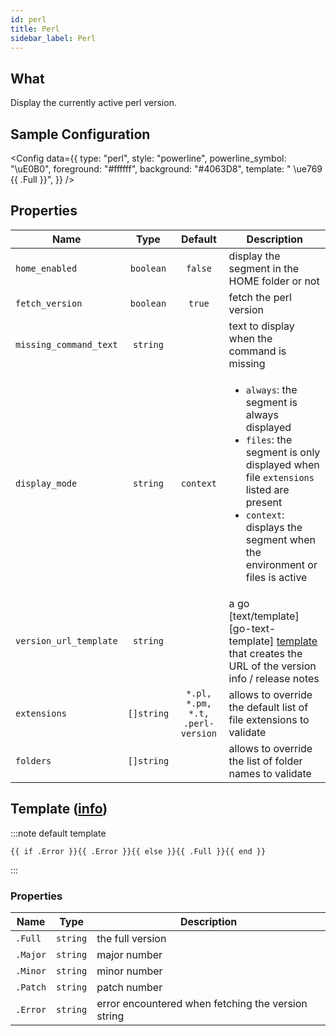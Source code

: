 ```yaml
---
id: perl
title: Perl
sidebar_label: Perl
---
```


## What

Display the currently active perl version.

## Sample Configuration


<Config
  data={{
    type: "perl",
    style: "powerline",
    powerline_symbol: "\uE0B0",
    foreground: "#ffffff",
    background: "#4063D8",
    template: " \ue769 {{ .Full }}",
  }}
/>

## Properties

| Name                   | Type       | Default                          | Description                                                                                                                                                                                                                          |
| ---------------------- | :--------: | :------------------------------: | ------------------------------------------------------------------------------------------------------------------------------------------------------------------------------------------------------------------------------------ |
| `home_enabled`         | `boolean`  | `false`                          | display the segment in the HOME folder or not                                                                                                                                                                                        |
| `fetch_version`        | `boolean`  | `true`                           | fetch the perl version                                                                                                                                                                                                               |
| `missing_command_text` | `string`   |                                  | text to display when the command is missing                                                                                                                                                                                          |
| `display_mode`         | `string`   | `context`                        | <ul><li>`always`: the segment is always displayed</li><li>`files`: the segment is only displayed when file `extensions` listed are present</li><li>`context`: displays the segment when the environment or files is active</li></ul> |
| `version_url_template` | `string`   |                                  | a go [text/template][go-text-template] [template][templates] that creates the URL of the version info / release notes                                                                                                                |
| `extensions`           | `[]string` | `*.pl, *.pm, *.t, .perl-version` | allows to override the default list of file extensions to validate                                                                                                                                                                   |
| `folders`              | `[]string` |                                  | allows to override the list of folder names to validate                                                                                                                                                                              |

## Template ([info][templates])

:::note default template

```template
{{ if .Error }}{{ .Error }}{{ else }}{{ .Full }}{{ end }}
```

:::

### Properties

| Name     | Type     | Description                                        |
| -------- | -------- | -------------------------------------------------- |
| `.Full`  | `string` | the full version                                   |
| `.Major` | `string` | major number                                       |
| `.Minor` | `string` | minor number                                       |
| `.Patch` | `string` | patch number                                       |
| `.Error` | `string` | error encountered when fetching the version string |

[templates]: /docs/configuration/templates
